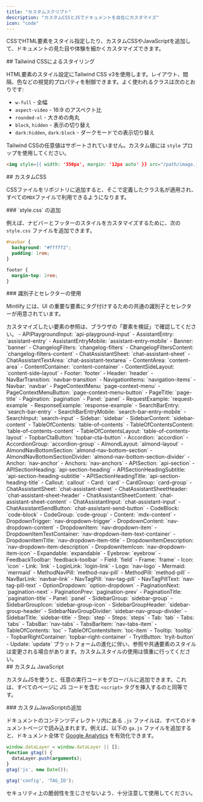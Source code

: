 ```yaml
---
title: "カスタムスクリプト"
description: "カスタムCSSとJSでドキュメントを自在にカスタマイズ"
icon: "code"
---
```


CSSでHTML要素をスタイル指定したり、カスタムCSSやJavaScriptを追加して、ドキュメントの見た目や体験を細かくカスタマイズできます。

<div id="styling-with-tailwind-css">
  ## Tailwind CSSによるスタイリング
</div>

HTML要素のスタイル設定にTailwind CSS v3を使用します。レイアウト、間隔、色などの視覚的プロパティを制御できます。よく使われるクラスは次のとおりです:

- `w-full` - 全幅
- `aspect-video` - 16:9 のアスペクト比
- `rounded-xl` - 大きめの角丸
- `block`, `hidden` - 表示の切り替え
- `dark:hidden`, `dark:block` - ダークモードでの表示切り替え

Tailwind CSSの任意値はサポートされていません。カスタム値には `style` プロップを使用してください。

```html
<img style={{ width: '350px', margin: '12px auto' }} src="/path/image.jpg" />
```

<div id="custom-css">
  ## カスタムCSS
</div>

CSSファイルをリポジトリに追加すると、そこで定義したクラス名が適用され、すべての`MDX`ファイルで利用できるようになります。

<div id="adding-stylecss">
  ### `style.css` の追加
</div>

例えば、ナビバーとフッターのスタイルをカスタマイズするために、次の `style.css` ファイルを追加できます。

```css
#navbar {
  background: "#fffff2";
  padding: 1rem;
}

footer {
  margin-top: 2rem;
}
```

<div id="using-identifiers-and-selectors">
  ### 識別子とセレクターの使用
</div>

Mintlify には、UI の重要な要素にタグ付けするための共通の識別子とセレクターが用意されています。

<Tip>
  カスタマイズしたい要素の参照は、ブラウザの「要素を検証」で確認してください。
</Tip>

<AccordionGroup>
  <Accordion title="識別子">
  - APIPlaygroundInput: `api-playground-input`
  - AssistantEntry: `assistant-entry`
  - AssistantEntryMobile: `assistant-entry-mobile`
  - Banner: `banner`
  - ChangelogFilters: `changelog-filters`
  - ChangelogFiltersContent: `changelog-filters-content`
  - ChatAssistantSheet: `chat-assistant-sheet`
  - ChatAssistantTextArea: `chat-assistant-textarea`
  - ContentArea: `content-area`
  - ContentContainer: `content-container`
  - ContentSideLayout: `content-side-layout`
  - Footer: `footer`
  - Header: `header`
  - NavBarTransition: `navbar-transition`
  - NavigationItems: `navigation-items`
  - Navbar: `navbar`
  - PageContextMenu: `page-context-menu`
  - PageContextMenuButton: `page-context-menu-button`
  - PageTitle: `page-title`
  - Pagination: `pagination`
  - Panel: `panel`
  - RequestExample: `request-example`
  - ResponseExample: `response-example`
  - SearchBarEntry: `search-bar-entry`
  - SearchBarEntryMobile: `search-bar-entry-mobile`
  - SearchInput: `search-input`
  - Sidebar: `sidebar`
  - SidebarContent: `sidebar-content`
  - TableOfContents: `table-of-contents`
  - TableOfContentsContent: `table-of-contents-content`
  - TableOfContentsLayout: `table-of-contents-layout`
  - TopbarCtaButton: `topbar-cta-button`
  </Accordion>
  <Accordion title="セレクター">
  - Accordion: `accordion`
  - AccordionGroup: `accordion-group`
  - AlmondLayout: `almond-layout`
  - AlmondNavBottomSection: `almond-nav-bottom-section`
  - AlmondNavBottomSectionDivider: `almond-nav-bottom-section-divider`
  - Anchor: `nav-anchor`
  - Anchors: `nav-anchors`
  - APISection: `api-section`
  - APISectionHeading: `api-section-heading`
  - APISectionHeadingSubtitle: `api-section-heading-subtitle`
  - APISectionHeadingTitle: `api-section-heading-title`
  - Callout: `callout`
  - Card: `card`
  - CardGroup: `card-group`
  - ChatAssistantSheet: `chat-assistant-sheet`
  - ChatAssistantSheetHeader: `chat-assistant-sheet-header`
  - ChatAssistantSheetContent: `chat-assistant-sheet-content`
  - ChatAssistantInput: `chat-assistant-input`
  - ChatAssistantSendButton: `chat-assistant-send-button`
  - CodeBlock: `code-block`
  - CodeGroup: `code-group`
  - Content: `mdx-content`
  - DropdownTrigger: `nav-dropdown-trigger`
  - DropdownContent: `nav-dropdown-content`
  - DropdownItem: `nav-dropdown-item`
  - DropdownItemTextContainer: `nav-dropdown-item-text-container`
  - DropdownItemTitle: `nav-dropdown-item-title`
  - DropdownItemDescription: `nav-dropdown-item-description`
  - DropdownItemIcon: `nav-dropdown-item-icon`
  - Expandable: `expandable`
  - Eyebrow: `eyebrow`
  - FeedbackToolbar: `feedback-toolbar`
  - Field: `field`
  - Frame: `frame`
  - Icon: `icon`
  - Link: `link`
  - LoginLink: `login-link`
  - Logo: `nav-logo`
  - Mermaid: `mermaid`
  - MethodNavPill: `method-nav-pill`
  - MethodPill: `method-pill`
  - NavBarLink: `navbar-link`
  - NavTagPill: `nav-tag-pill`
  - NavTagPillText: `nav-tag-pill-text`
  - OptionDropdown: `option-dropdown`
  - PaginationNext: `pagination-next`
  - PaginationPrev: `pagination-prev`
  - PaginationTitle: `pagination-title`
  - Panel: `panel`
  - SidebarGroup: `sidebar-group`
  - SidebarGroupIcon: `sidebar-group-icon`
  - SidebarGroupHeader: `sidebar-group-header`
  - SidebarNavGroupDivider: `sidebar-nav-group-divider`
  - SidebarTitle: `sidebar-title`
  - Step: `step`
  - Steps: `steps`
  - Tab: `tab`
  - Tabs: `tabs`
  - TabsBar: `nav-tabs`
  - TabsBarItem: `nav-tabs-item`
  - TableOfContents: `toc`
  - TableOfContentsItem: `toc-item`
  - Tooltip: `tooltip`
  - TopbarRightContainer: `topbar-right-container`
  - TryitButton: `tryit-button`
  - Update: `update`
  </Accordion>
</AccordionGroup>

<Warning>
  プラットフォームの進化に伴い、参照や共通要素のスタイルは変更される場合があります。カスタムスタイルの使用は慎重に行ってください。
</Warning>

<div id="custom-javascript">
  ## カスタム JavaScript
</div>

カスタムJSを使うと、任意の実行コードをグローバルに追加できます。これは、すべてのページに JS コードを含む `<script>` タグを挿入するのと同等です。

<div id="adding-custom-javascript">
  ### カスタムJavaScriptの追加
</div>

ドキュメントのコンテンツディレクトリ内にある `.js` ファイルは、すべてのドキュメントページで読み込まれます。例えば、以下の `ga.js` ファイルを追加すると、ドキュメント全体で [Google Analytics](https://marketingplatform.google.com/about/analytics) を有効化できます。

```js
window.dataLayer = window.dataLayer || [];
function gtag() {
  dataLayer.push(arguments);
}
gtag('js', new Date());

gtag('config', 'TAG_ID');
```

<Warning>
  セキュリティ上の脆弱性を生じさせないよう、十分注意して使用してください。
</Warning>